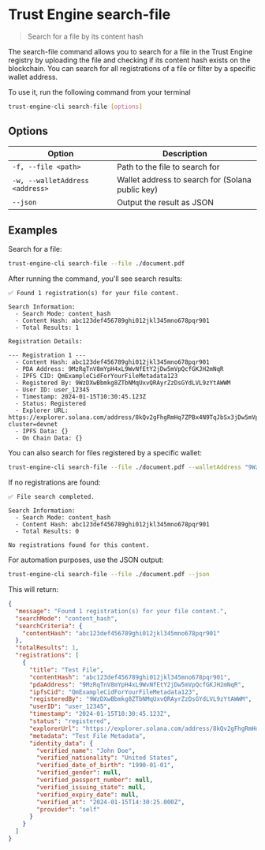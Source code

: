 # Trust Engine search-file

> Search for a file by its content hash

The search-file command allows you to search for a file in the Trust Engine registry by uploading the file and checking if its content hash exists on the blockchain. You can search for all registrations of a file or filter by a specific wallet address.

To use it, run the following command from your terminal

```bash
trust-engine-cli search-file [options]
```

## Options

| Option                      | Description                                       |
| --------------------------- | ------------------------------------------------- |
| `-f, --file <path>`         | Path to the file to search for                   |
| `-w, --walletAddress <address>` | Wallet address to search for (Solana public key) |
| `--json`                    | Output the result as JSON                         |

## Examples

Search for a file:

```bash
trust-engine-cli search-file --file ./document.pdf
```

After running the command, you'll see search results:

```
✅ Found 1 registration(s) for your file content.

Search Information:
  - Search Mode: content_hash
  - Content Hash: abc123def456789ghi012jkl345mno678pqr901
  - Total Results: 1

Registration Details:

--- Registration 1 ---
  - Content Hash: abc123def456789ghi012jkl345mno678pqr901
  - PDA Address: 9MzRqTnV8mYpH4xL9WvNfEtY2jDw5mVpQcfGKJH2mNqR
  - IPFS CID: QmExampleCidForYourFileMetadata123
  - Registered By: 9WzDXwBbmkg8ZTbNMqUxvQRAyrZzDsGYdLVL9zYtAWWM
  - User ID: user_12345
  - Timestamp: 2024-01-15T10:30:45.123Z
  - Status: Registered
  - Explorer URL: https://explorer.solana.com/address/8kQv2gFhgRmHq7ZPBx4N9TqJbSx3jDw5mVpL1WzNfEtY?cluster=devnet
  - IPFS Data: {}
  - On Chain Data: {}
```

You can also search for files registered by a specific wallet:

```bash
trust-engine-cli search-file --file ./document.pdf --walletAddress "9WzDXwBbmkg8ZTbNMqUxvQRAyrZzDsGYdLVL9zYtAWWM"
```

If no registrations are found:

```
✅ File search completed.

Search Information:
  - Search Mode: content_hash
  - Content Hash: abc123def456789ghi012jkl345mno678pqr901
  - Total Results: 0

No registrations found for this content.
```

For automation purposes, use the JSON output:

```bash
trust-engine-cli search-file --file ./document.pdf --json
```

This will return:

```json
{
  "message": "Found 1 registration(s) for your file content.",
  "searchMode": "content_hash",
  "searchCriteria": {
    "contentHash": "abc123def456789ghi012jkl345mno678pqr901"
  },
  "totalResults": 1,
  "registrations": [
    {
      "title": "Test File",
      "contentHash": "abc123def456789ghi012jkl345mno678pqr901",
      "pdaAddress": "9MzRqTnV8mYpH4xL9WvNfEtY2jDw5mVpQcfGKJH2mNqR",
      "ipfsCid": "QmExampleCidForYourFileMetadata123",
      "registeredBy": "9WzDXwBbmkg8ZTbNMqUxvQRAyrZzDsGYdLVL9zYtAWWM",
      "userID": "user_12345",
      "timestamp": "2024-01-15T10:30:45.123Z",
      "status": "registered",
      "explorerUrl": "https://explorer.solana.com/address/8kQv2gFhgRmHq7ZPBx4N9TqJbSx3jDw5mVpL1WzNfEtY?cluster=devnet",
      "metadata": "Test File Metadata", 
      "identity_data": {
        "verified_name": "John Doe",
        "verified_nationality": "United States",
        "verified_date_of_birth": "1990-01-01",
        "verified_gender": null,
        "verified_passport_number": null,
        "verified_issuing_state": null,
        "verified_expiry_date": null,
        "verified_at": "2024-01-15T14:30:25.000Z",
        "provider": "self"
      }
    }
  ]
}
```

